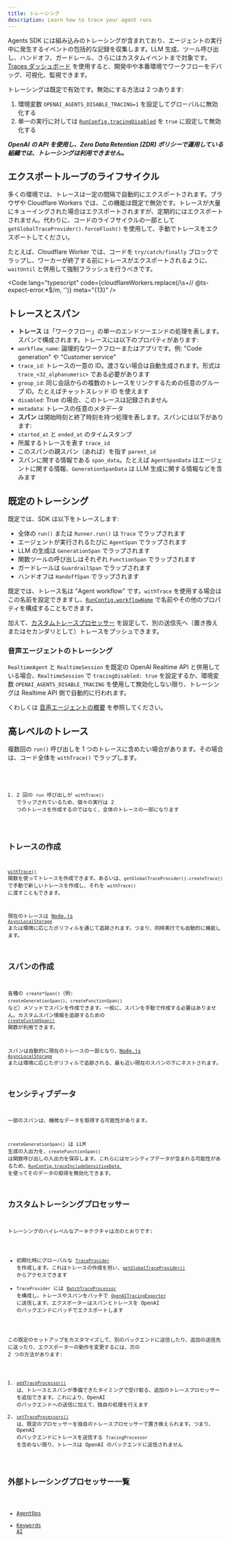 ```yaml
---
title: トレーシング
description: Learn how to trace your agent runs
---
```



Agents SDK には組み込みのトレーシングが含まれており、エージェントの実行中に発生するイベントの包括的な記録を収集します。LLM 生成、ツール呼び出し、ハンドオフ、ガードレール、さらにはカスタムイベントまで対象です。[Traces ダッシュボード](https://platform.openai.com/traces) を使用すると、開発中や本番環境でワークフローをデバッグ、可視化、監視できます。

<Aside type="note">

トレーシングは既定で有効です。無効にする方法は 2 つあります:

1. 環境変数 `OPENAI_AGENTS_DISABLE_TRACING=1` を設定してグローバルに無効化する
2. 単一の実行に対しては [`RunConfig.tracingDisabled`](/openai-agents-js/openai/agents-core/type-aliases/runconfig/#tracingdisabled) を `true` に設定して無効化する

**_OpenAI の API を使用し、Zero Data Retention (ZDR) ポリシーで運用している組織では、トレーシングは利用できません。_**

</Aside>

## エクスポートループのライフサイクル

多くの環境では、トレースは一定の間隔で自動的にエクスポートされます。ブラウザや Cloudflare Workers では、この機能は既定で無効です。トレースが大量にキューイングされた場合はエクスポートされますが、定期的にはエクスポートされません。代わりに、コードのライフサイクルの一部として `getGlobalTraceProvider().forceFlush()` を使用して、手動でトレースをエクスポートしてください。

たとえば、Cloudflare Worker では、コードを `try/catch/finally` ブロックでラップし、ワーカーが終了する前にトレースがエクスポートされるように、`waitUntil` と併用して強制フラッシュを行うべきです。

<Code
  lang="typescript"
  code={cloudflareWorkers.replace(/\s+\/\/ @ts-expect-error.*$/m, '')}
  meta="{13}"
/>

## トレースとスパン

- **トレース** は「ワークフロー」の単一のエンドツーエンドの処理を表します。スパンで構成されます。トレースには以下のプロパティがあります:
- `workflow_name`: 論理的なワークフローまたはアプリです。例: "Code generation" や "Customer service"
- `trace_id`: トレースの一意の ID。渡さない場合は自動生成されます。形式は `trace_<32_alphanumeric>` である必要があります
- `group_id`: 同じ会話からの複数のトレースをリンクするための任意のグループ ID。たとえばチャットスレッド ID を使えます
- `disabled`: True の場合、このトレースは記録されません
- `metadata`: トレースの任意のメタデータ
- **スパン** は開始時刻と終了時刻を持つ処理を表します。スパンには以下があります:
- `started_at` と `ended_at` のタイムスタンプ
- 所属するトレースを表す `trace_id`
- このスパンの親スパン（あれば）を指す `parent_id`
- スパンに関する情報である `span_data`。たとえば `AgentSpanData` はエージェントに関する情報、`GenerationSpanData` は LLM 生成に関する情報などを含みます

## 既定のトレーシング

既定では、SDK は以下をトレースします:

- 全体の `run()` または `Runner.run()` は `Trace` でラップされます
- エージェントが実行されるたびに `AgentSpan` でラップされます
- LLM の生成は `GenerationSpan` でラップされます
- 関数ツールの呼び出しはそれぞれ `FunctionSpan` でラップされます
- ガードレールは `GuardrailSpan` でラップされます
- ハンドオフは `HandoffSpan` でラップされます

既定では、トレース名は "Agent workflow" です。`withTrace` を使用する場合はこの名前を設定できますし、[`RunConfig.workflowName`](/openai-agents-js/openai/agents-core/type-aliases/runconfig/#workflowname) で名前やその他のプロパティを構成することもできます。

加えて、[カスタムトレースプロセッサー](#custom-tracing-processors) を設定して、別の送信先へ（置き換えまたはセカンダリとして）トレースをプッシュできます。

### 音声エージェントのトレーシング

`RealtimeAgent` と `RealtimeSession` を既定の OpenAI Realtime API と併用している場合、`RealtimeSession` で `tracingDisabled: true` を設定するか、環境変数 `OPENAI_AGENTS_DISABLE_TRACING` を使用して無効化しない限り、トレーシングは Realtime API 側で自動的に行われます。

くわしくは [音声エージェントの概要](/openai-agents-js/ja/guides/voice-agents) を参照してください。

## 高レベルのトレース

複数回の `run()` 呼び出しを 1 つのトレースに含めたい場合があります。その場合は、コード全体を `withTrace()` でラップします。

<Code lang="typescript" code={customTraceExample} />

1. 2 回の `run` 呼び出しが `withTrace()` でラップされているため、個々の実行は 2 つのトレースを作成するのではなく、全体のトレースの一部になります

## トレースの作成

[`withTrace()`](/openai-agents-js/openai/agents-core/functions/withtrace/) 関数を使ってトレースを作成できます。あるいは、`getGlobalTraceProvider().createTrace()` で手動で新しいトレースを作成し、それを `withTrace()` に渡すこともできます。

現在のトレースは [Node.js `AsyncLocalStorage`](https://nodejs.org/api/async_context.html#class-asynclocalstorage) または環境に応じたポリフィルを通じて追跡されます。つまり、同時実行でも自動的に機能します。

## スパンの作成

各種の `create*Span()`（例: `createGenerationSpan()`、`createFunctionSpan()` など）メソッドでスパンを作成できます。一般に、スパンを手動で作成する必要はありません。カスタムスパン情報を追跡するための [`createCustomSpan()`](/openai-agents-js/openai/agents-core/functions/createcustomspan/) 関数が利用できます。

スパンは自動的に現在のトレースの一部となり、[Node.js `AsyncLocalStorage`](https://nodejs.org/api/async_context.html#class-asynclocalstorage) または環境に応じたポリフィルで追跡される、最も近い現在のスパンの下にネストされます。

## センシティブデータ

一部のスパンは、機微なデータを取得する可能性があります。

`createGenerationSpan()` は LLM 生成の入出力を、`createFunctionSpan()` は関数呼び出しの入出力を保存します。これらにはセンシティブデータが含まれる可能性があるため、[`RunConfig.traceIncludeSensitiveData
`](/openai-agents-js/openai/agents-core/type-aliases/runconfig/#traceincludesensitivedata) を使ってそのデータの取得を無効化できます。

## カスタムトレーシングプロセッサー

トレーシングのハイレベルなアーキテクチャは次のとおりです:

- 初期化時にグローバルな [`TraceProvider`](/openai-agents-js/openai/agents-core/classes/traceprovider) を作成します。これはトレースの作成を担い、[`getGlobalTraceProvider()`](/openai-agents-js/openai/agents-core/functions/getglobaltraceprovider/) からアクセスできます
- `TraceProvider` には [`BatchTraceProcessor`](/openai-agents-js/openai/agents-core/classes/batchtraceprocessor/) を構成し、トレースやスパンをバッチで [`OpenAITracingExporter`](/openai-agents-js/openai/agents-openai/classes/openaitracingexporter/) に送信します。エクスポーターはスパンとトレースを OpenAI のバックエンドにバッチでエクスポートします

この既定のセットアップをカスタマイズして、別のバックエンドに送信したり、追加の送信先に送ったり、エクスポーターの動作を変更するには、次の 2 つの方法があります:

1. [`addTraceProcessor()`](/openai-agents-js/openai/agents-core/functions/addtraceprocessor) は、トレースとスパンが準備できたタイミングで受け取る、追加のトレースプロセッサーを追加できます。これにより、OpenAI のバックエンドへの送信に加えて、独自の処理を行えます
2. [`setTraceProcessors()`](/openai-agents-js/openai/agents-core/functions/settraceprocessors) は、既定のプロセッサーを独自のトレースプロセッサーで置き換えられます。つまり、OpenAI のバックエンドにトレースを送信する `TracingProcessor` を含めない限り、トレースは OpenAI のバックエンドに送信されません

## 外部トレーシングプロセッサー一覧

- [AgentOps](https://docs.agentops.ai/v2/usage/typescript-sdk#openai-agents-integration)
- [Keywords AI](https://docs.keywordsai.co/integration/development-frameworks/openai-agents-sdk-js)
